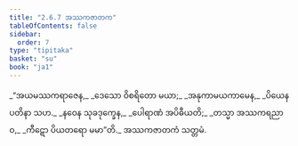 ```yaml
---
title: "2.6.7 အဿကဇာတက"
tableOfContents: false
sidebar:
  order: 7
type: "tipitaka"
basket: "su"
book: "ja1"
---
```



<DynamicBreadcrumb />

<Division number="113" book="ja1" e="ch" v="22" p="55">

<Paragraph number="524" type="verses" book="ja1">
_“အယမဿကရာဇေန,_  
_ဒေသော ဝိစရိတော မယာ;_  
_အနုကာမယကာမေန,_  
_ပိယေန ပတိနာ သဟ._  

</Paragraph>

</Division>
<Division number="114" book="ja1" e="ch" v="22" p="55">

<Paragraph number="525" type="verses" book="ja1">
_နဝေန သုခဒုက္ခေန,_  
_ပေါရာဏံ အပိဓီယတိ;_  
_တသ္မာ အဿကရညာဝ,_  
_ကီဋော ပိယတရော မမာ”တိ._  


</Paragraph>
</Division>

<Paragraph number="526" type="center" book="ja1">
အဿကဇာတကံ သတ္တမံ.
</Paragraph>